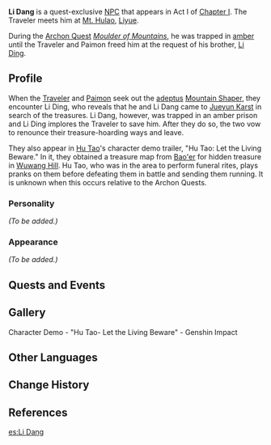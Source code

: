 {{Meta
<!-- REMOVE THIS TEMPLATE AFTER ADDING MISSING INFO -->
|missing_NPC_profile  = yes
}}
{{Character Infobox
|image            = NPC Li Dang.png
|region           = Liyue
|title            = Treasure Hoarder
|voiceEN          = [[imdb:nm2859742|Brock Powell]]<ref>Twitter: [https://twitter.com/brockvox/status/1327694621489565696 EN VA Self Announcement]</ref>
|voiceCN          = [https://zh.moegirl.org.cn/王柏超 Bochao Wang ({{zh|王柏超}})]<br /><small>Nickname: ({{zh|化身伊陆}})</small><ref>HoYoverse Chinese News: [https://ys.mihoyo.com/main/news/detail/14372 Hu Tao: Let the Living Beware]</ref>
|type             = Quest NPC
|affiliation      = Treasure Hoarders
}}
'''Li Dang''' {{Lang|zh=李当|zh_rm=Lǐ Dāng}} is a quest-exclusive [[NPC]] that appears in Act I of [[Chapter I]]. The Traveler meets him at [[Mt. Hulao]], [[Liyue]].

During the [[Archon Quest]] ''[[Moulder of Mountains]]'', he was trapped in [[Amber Rock|amber]] until the Traveler and Paimon freed him at the request of his brother, [[Li Ding]].
<!--
==Location==
<gallery>
NPC Location Li Dang.png|Li Dang's location
NPC Location Li Dang Context.png|Additional context
</gallery>
-->
==Profile==
When the [[Traveler]] and [[Paimon]] seek out the [[adeptus]] [[Mountain Shaper]], they encounter Li Ding, who reveals that he and Li Dang came to [[Jueyun Karst]] in search of the treasures. Li Dang, however, was trapped in an amber prison and Li Ding implores the Traveler to save him. After they do so, the two vow to renounce their treasure-hoarding ways and leave.

They also appear in [[Hu Tao]]'s character demo trailer, "Hu Tao: Let the Living Beware." In it, they obtained a treasure map from [[Bao'er]] for hidden treasure in [[Wuwang Hill]]. Hu Tao, who was in the area to perform funeral rites, plays pranks on them before defeating them in battle and sending them running. It is unknown when this occurs relative to the Archon Quests.

===Personality===
''(To be added.)''

===Appearance===
''(To be added.)''

==Quests and Events==
{{Quests and Events}}

==Gallery==
<gallery>
Character Demo - "Hu Tao- Let the Living Beware" - Genshin Impact
</gallery>

==Other Languages==
{{Other Languages
|default_hidden = 1
|en      = Li Dang
|zhs     = 李当
|zhs_rm  = Lǐ Dāng
|zht     = 李當
|zht_rm  = Lǐ Dāng
|ja      = 李当
|ja_rm   = Ri Tou<ref>{{Ref/Quest|Moulder of Mountains|note=Japanese Voice-Over}}</ref>
|ko      = {{tt|이당|李當}}
|ko_rm   = I Dang
|es      = Li Dang
|fr      = Lidang
|ru      = Ли Дан
|th      = Li Dang
|vi      = Li Dang
|de      = Li Dang
|id      = Li Dang
|pt      = Li Dang
|tr      = Li Dang
|it      = Li Dang
}}

==Change History==
{{Change History|1.0}}

==References==
{{Reflist}}

[[es:Li Dang]]